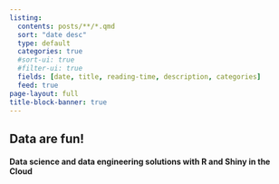 ```yaml
---
listing:
  contents: posts/**/*.qmd
  sort: "date desc"
  type: default
  categories: true
  #sort-ui: true
  #filter-ui: true
  fields: [date, title, reading-time, description, categories]
  feed: true
page-layout: full
title-block-banner: true
---
```


## Data are fun!

#### Data science and data engineering solutions with R and Shiny in the Cloud

